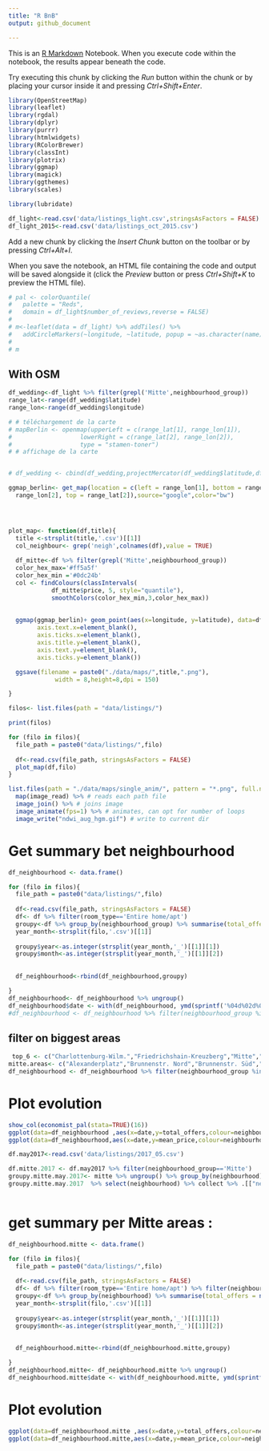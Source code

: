 ```yaml
---
title: "R BnB"
output: github_document

---
```


This is an [R Markdown](http://rmarkdown.rstudio.com) Notebook. When you execute code within the notebook, the results appear beneath the code. 

Try executing this chunk by clicking the *Run* button within the chunk or by placing your cursor inside it and pressing *Ctrl+Shift+Enter*. 
```r
library(OpenStreetMap)
library(leaflet)
library(rgdal)
library(dplyr)
library(purrr)
library(htmlwidgets)
library(RColorBrewer)
library(classInt)
library(plotrix)  
library(ggmap)
library(magick)
library(ggthemes)
library(scales)

library(lubridate)
```

```r
df_light<-read.csv('data/listings_light.csv',stringsAsFactors = FALSE)
df_light_2015<-read.csv('data/listings_oct_2015.csv')
```


Add a new chunk by clicking the *Insert Chunk* button on the toolbar or by pressing *Ctrl+Alt+I*.

When you save the notebook, an HTML file containing the code and output will be saved alongside it (click the *Preview* button or press *Ctrl+Shift+K* to preview the HTML file).
```r

# pal <- colorQuantile(
#   palette = "Reds",
#   domain = df_light$number_of_reviews,reverse = FALSE)
# 
# m<-leaflet(data = df_light) %>% addTiles() %>%
#   addCircleMarkers(~longitude, ~latitude, popup = ~as.character(name), label = ~as.character(name),stroke = FALSE, fillOpacity = 0.8,color = ~pal(number_of_reviews),radius=2) 
# 
# m
```
## With OSM
```r

df_wedding<-df_light %>% filter(grepl('Mitte',neighbourhood_group))
range_lat<-range(df_wedding$latitude)
range_lon<-range(df_wedding$longitude)

# # téléchargement de la carte
# mapBerlin <- openmap(upperLeft = c(range_lat[1], range_lon[1]), 
#                   lowerRight = c(range_lat[2], range_lon[2]), 
#                   type = "stamen-toner")
# # affichage de la carte


# df_wedding <- cbind(df_wedding,projectMercator(df_wedding$latitude,df_wedding$longitude))

```

```r
ggmap_berlin<- get_map(location = c(left = range_lon[1], bottom = range_lat[1], right =
  range_lon[2], top = range_lat[2]),source="google",color="bw")





```

```r
plot_map<- function(df,title){
  title <-strsplit(title,'.csv')[[1]]
  col_neighbour<- grep('neigh',colnames(df),value = TRUE)
  
  df_mitte<-df %>% filter(grepl('Mitte',neighbourhood_group))
  color_hex_max='#ff5a5f'
  color_hex_min ='#0dc24b'
  col <- findColours(classIntervals(
            df_mitte$price, 5, style="quantile"),
            smoothColors(color_hex_min,3,color_hex_max)) 
  
  
  ggmap(ggmap_berlin)+ geom_point(aes(x=longitude, y=latitude), data=df_mitte, col=color_hex_max)+ggtitle(title)+theme(plot.title = element_text(size = 40, face = "bold"))+  theme(axis.title.x=element_blank(),
        axis.text.x=element_blank(),
        axis.ticks.x=element_blank(),
        axis.title.y=element_blank(),
        axis.text.y=element_blank(),
        axis.ticks.y=element_blank())

  ggsave(filename = paste0("./data/maps/",title,".png"),
             width = 8,height=8,dpi = 150)

}
```

```r
filos<- list.files(path = "data/listings/")

print(filos)
```

```r
for (filo in filos){
  file_path = paste0("data/listings/",filo)
  
  df<-read.csv(file_path, stringsAsFactors = FALSE)
  plot_map(df,filo)
}
```



```r
list.files(path = "./data/maps/single_anim/", pattern = "*.png", full.names = T) %>% 
  map(image_read) %>% # reads each path file
  image_join() %>% # joins image
  image_animate(fps=1) %>% # animates, can opt for number of loops
  image_write("ndwi_aug_hgm.gif") # write to current dir
```
# Get summary bet neighbourhood
```r

df_neighbourhood <- data.frame()

for (filo in filos){
  file_path = paste0("data/listings/",filo)
  
  df<-read.csv(file_path, stringsAsFactors = FALSE)
  df<- df %>% filter(room_type=='Entire home/apt')
  groupy<-df %>% group_by(neighbourhood_group) %>% summarise(total_offers = n(), mean_price=mean(price))
  year_month<-strsplit(filo,'.csv')[[1]]
  
  groupy$year<-as.integer(strsplit(year_month,'_')[[1]][1])
  groupy$month<-as.integer(strsplit(year_month,'_')[[1]][2])
 
  
  df_neighbourhood<-rbind(df_neighbourhood,groupy)

}
df_neighbourhood<- df_neighbourhood %>% ungroup()
df_neighbourhood$date <- with(df_neighbourhood, ymd(sprintf('%04d%02d%02d', year, month, 1)))
#df_neighbourhood <- df_neighbourhood %>% filter(neighbourhood_group %in% c())
```

## filter on biggest areas
```r
 top_6 <- c("Charlottenburg-Wilm.","Friedrichshain-Kreuzberg","Mitte","Neukölln","Pankow","Tempelhof - Schöneberg")
mitte.areas<- c("Alexanderplatz","Brunnenstr. Nord","Brunnenstr. Süd","Moabit Ost","Moabit West","Osloer Straße" , "Parkviertel",       "Regierungsviertel","Tiergarten Süd","Wedding Zentrum")
df_neighbourhood <- df_neighbourhood %>% filter(neighbourhood_group %in% top_6)

```
# Plot evolution
```r
show_col(economist_pal(stata=TRUE)(16))
ggplot(data=df_neighbourhood ,aes(x=date,y=total_offers,colour=neighbourhood_group))+ geom_line()+ theme_economist()+scale_color_economist(stata = TRUE)
ggplot(data=df_neighbourhood,aes(x=date,y=mean_price,colour=neighbourhood_group))+ geom_line()+scale_colour_brewer(palette = "Set1")+ theme_economist()
```
```r
df.may2017<-read.csv('data/listings/2017_05.csv')

df.mitte.2017 <- df.may2017 %>% filter(neighbourhood_group=='Mitte')
groupy.mitte.may.2017<- mitte %>% ungroup() %>% group_by(neighbourhood) %>% summarise(total= n())
groupy.mitte.may.2017  %>% select(neighbourhood) %>% collect %>% .[["neighbourhood"]]



```


# get summary per Mitte areas :
```r
df_neighbourhood.mitte <- data.frame()

for (filo in filos){
  file_path = paste0("data/listings/",filo)
  
  df<-read.csv(file_path, stringsAsFactors = FALSE)
  df<- df %>% filter(room_type=='Entire home/apt') %>% filter(neighbourhood %in% mitte.areas)
  groupy<-df %>% group_by(neighbourhood) %>% summarise(total_offers = n(), mean_price=mean(price))
  year_month<-strsplit(filo,'.csv')[[1]]
  
  groupy$year<-as.integer(strsplit(year_month,'_')[[1]][1])
  groupy$month<-as.integer(strsplit(year_month,'_')[[1]][2])
 
  
  df_neighbourhood.mitte<-rbind(df_neighbourhood.mitte,groupy)

}
df_neighbourhood.mitte<- df_neighbourhood.mitte %>% ungroup()
df_neighbourhood.mitte$date <- with(df_neighbourhood.mitte, ymd(sprintf('%04d%02d%02d', year, month, 1)))
```
# Plot evolution
```r

ggplot(data=df_neighbourhood.mitte ,aes(x=date,y=total_offers,colour=neighbourhood))+ geom_line()+ theme_economist()+scale_color_economist(stata = TRUE)
ggplot(data=df_neighbourhood.mitte,aes(x=date,y=mean_price,colour=neighbourhood))+ geom_line()+theme_economist()+scale_color_economist(stata = TRUE)
```
